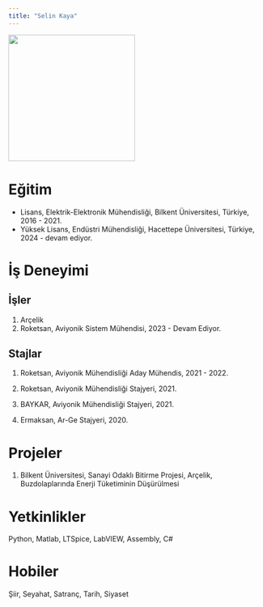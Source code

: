 ```yaml
---
title: "Selin Kaya"
---
```


![](/assets/images/vesikalik_taha.jpg){fig-align="center" width="250"}

# Eğitim

-   Lisans, Elektrik-Elektronik Mühendisliği, Bilkent Üniversitesi, Türkiye, 2016 - 2021.
-   Yüksek Lisans, Endüstri Mühendisliği, Hacettepe Üniversitesi, Türkiye, 2024 - devam ediyor.

# İş Deneyimi

## İşler

1.  Arçelik
2.  Roketsan, Aviyonik Sistem Mühendisi, 2023 - Devam Ediyor.

## Stajlar

1.  Roketsan, Aviyonik Mühendisliği Aday Mühendis, 2021 - 2022.

2.  Roketsan, Aviyonik Mühendisliği Stajyeri, 2021.

3.  BAYKAR, Aviyonik Mühendisliği Stajyeri, 2021.

4.  Ermaksan, Ar-Ge Stajyeri, 2020.

# Projeler

1.  Bilkent Üniversitesi, Sanayi Odaklı Bitirme Projesi, Arçelik, Buzdolaplarında Enerji Tüketiminin Düşürülmesi

# Yetkinlikler

Python, Matlab, LTSpice, LabVIEW, Assembly, C#

# Hobiler

Şiir, Seyahat, Satranç, Tarih, Siyaset
